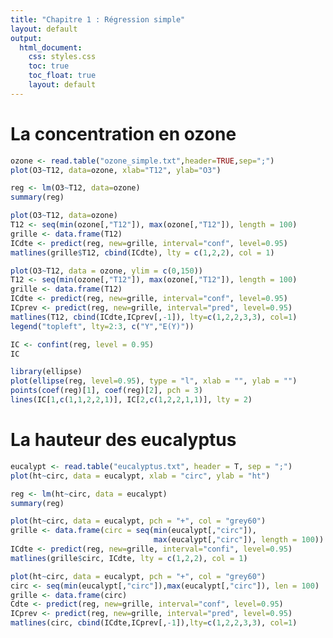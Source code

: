 ```yaml
---
title: "Chapitre 1 : Régression simple"
layout: default
output: 
  html_document:
    css: styles.css
    toc: true
    toc_float: true
    layout: default
---
```


# La concentration en ozone

```r
ozone <- read.table("ozone_simple.txt",header=TRUE,sep=";")
plot(O3~T12, data=ozone, xlab="T12", ylab="O3")
```

```r
reg <- lm(O3~T12, data=ozone)
summary(reg)
```

```r
plot(O3~T12, data=ozone)
T12 <- seq(min(ozone[,"T12"]), max(ozone[,"T12"]), length = 100)
grille <- data.frame(T12)
ICdte <- predict(reg, new=grille, interval="conf", level=0.95)
matlines(grille$T12, cbind(ICdte), lty = c(1,2,2), col = 1)
```

```r
plot(O3~T12, data = ozone, ylim = c(0,150))
T12 <- seq(min(ozone[,"T12"]), max(ozone[,"T12"]), length = 100)
grille <- data.frame(T12)
ICdte <- predict(reg, new=grille, interval="conf", level=0.95)
ICprev <- predict(reg, new=grille, interval="pred", level=0.95)
matlines(T12, cbind(ICdte,ICprev[,-1]), lty=c(1,2,2,3,3), col=1)
legend("topleft", lty=2:3, c("Y","E(Y)"))
```


```r
IC <- confint(reg, level = 0.95)
IC
```

```r
library(ellipse)
plot(ellipse(reg, level=0.95), type = "l", xlab = "", ylab = "")
points(coef(reg)[1], coef(reg)[2], pch = 3)
lines(IC[1,c(1,1,2,2,1)], IC[2,c(1,2,2,1,1)], lty = 2)
```


# La hauteur des eucalyptus

```r
eucalypt <- read.table("eucalyptus.txt", header = T, sep = ";")
plot(ht~circ, data = eucalypt, xlab = "circ", ylab = "ht")
```

```r
reg <- lm(ht~circ, data = eucalypt)
summary(reg)
```

```r
plot(ht~circ, data = eucalypt, pch = "+", col = "grey60")
grille <- data.frame(circ = seq(min(eucalypt[,"circ"]),
                                max(eucalypt[,"circ"]), length = 100))
ICdte <- predict(reg, new=grille, interval="confi", level=0.95)
matlines(grille$circ, ICdte, lty = c(1,2,2), col = 1)
```

```r
plot(ht~circ, data = eucalypt, pch = "+", col = "grey60")
circ <- seq(min(eucalypt[,"circ"]),max(eucalypt[,"circ"]), len = 100)
grille <- data.frame(circ)
Cdte <- predict(reg, new=grille, interval="conf", level=0.95)
ICprev <- predict(reg, new=grille, interval="pred", level=0.95)
matlines(circ, cbind(ICdte,ICprev[,-1]),lty=c(1,2,2,3,3), col=1)
```

